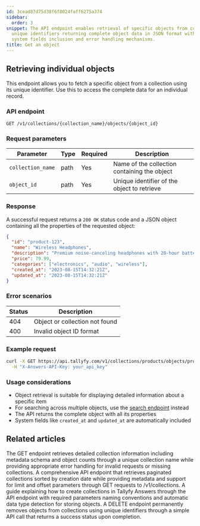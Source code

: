 ```yaml
---
id: 3cead87d75d38f6f8024faff6275a374
sidebar:
  order: 3
snippet: The API endpoint enables retrieval of specific objects from collections through
  unique identifiers returning complete object data in JSON format with automatic
  system fields inclusion and error handling mechanisms.
title: Get an object
---
```


## Retrieving individual objects

This endpoint allows you to fetch a specific object from a collection using its unique identifier. Use this to access the complete data for an individual record.

### API endpoint

```
GET /v1/collections/{collection_name}/objects/{object_id}
```

### Request parameters

| Parameter | Type | Required | Description |
|-----------|------|----------|-------------|
| `collection_name` | path | Yes | Name of the collection containing the object |
| `object_id` | path | Yes | Unique identifier of the object to retrieve |

### Response

A successful request returns a `200 OK` status code and a JSON object containing all the properties of the requested object:

```json
{
  "id": "product-123",
  "name": "Wireless Headphones",
  "description": "Premium noise-canceling headphones with 20-hour battery life",
  "price": 79.99,
  "categories": ["electronics", "audio", "wireless"],
  "created_at": "2023-08-15T14:32:21Z",
  "updated_at": "2023-08-15T14:32:21Z"
}
```

### Error scenarios

| Status | Description |
|--------|-------------|
| 404 | Object or collection not found |
| 400 | Invalid object ID format |

### Example request

```bash
curl -X GET https://api.tallyfy.com/v1/collections/products/objects/product-123 \
  -H "X-Answers-API-Key: your_api_key"
```

### Usage considerations

- Object retrieval is suitable for displaying detailed information about a specific item
- For searching across multiple objects, use the [search endpoint](/products/answers/search/) instead
- The API returns the complete object with all its properties
- System fields like `created_at` and `updated_at` are automatically included


## Related articles
<CardGrid>
<LinkTitleCard header="<b>Collections > Get a collection</b>" href="/products/answers/collections/get-collection/" > The GET endpoint retrieves detailed collection information including metadata schema and object counts through a unique collection name while providing appropriate error handling for invalid requests or missing collections. </LinkTitleCard>
<LinkTitleCard header="<b>Collections > Get all collections</b>" href="/products/answers/collections/get-all-collections/" > A comprehensive API endpoint that retrieves paginated collections sorted by creation date while providing metadata and support for limit and offset parameters through GET requests to /v1/collections. </LinkTitleCard>
<LinkTitleCard header="<b>Collections > Create a collection</b>" href="/products/answers/collections/create-collection/" > A guide explaining how to create collections in Tallyfy Answers through the API endpoint with required parameters naming conventions and automatic data type detection for storing objects. </LinkTitleCard>
<LinkTitleCard header="<b>Objects > Delete an object</b>" href="/products/answers/objects/delete-object/" > A DELETE endpoint permanently removes objects from collections using unique identifiers through a simple API call that returns a success status upon completion. </LinkTitleCard>
</CardGrid>